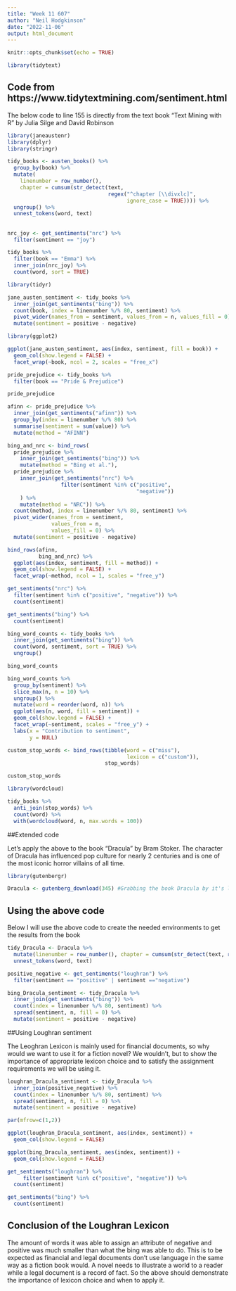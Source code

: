 ```yaml
---
title: "Week 11 607"
author: "Neil Hodgkinson"
date: "2022-11-06"
output: html_document
---
```


```r
knitr::opts_chunk$set(echo = TRUE)

library(tidytext)

```

## Code from https://www.tidytextmining.com/sentiment.html
The below code to line 155 is directly from the text book "Text Mining with R" by Julia Silge and David Robinson

```r
library(janeaustenr)
library(dplyr)
library(stringr)

tidy_books <- austen_books() %>%
  group_by(book) %>%
  mutate(
    linenumber = row_number(),
    chapter = cumsum(str_detect(text, 
                                regex("^chapter [\\divxlc]", 
                                      ignore_case = TRUE)))) %>%
  ungroup() %>%
  unnest_tokens(word, text)
```

##

```r
nrc_joy <- get_sentiments("nrc") %>% 
  filter(sentiment == "joy")

tidy_books %>%
  filter(book == "Emma") %>%
  inner_join(nrc_joy) %>%
  count(word, sort = TRUE)

```

```r
library(tidyr)

jane_austen_sentiment <- tidy_books %>%
  inner_join(get_sentiments("bing")) %>%
  count(book, index = linenumber %/% 80, sentiment) %>%
  pivot_wider(names_from = sentiment, values_from = n, values_fill = 0) %>% 
  mutate(sentiment = positive - negative)
```

```r
library(ggplot2)

ggplot(jane_austen_sentiment, aes(index, sentiment, fill = book)) +
  geom_col(show.legend = FALSE) +
  facet_wrap(~book, ncol = 2, scales = "free_x")
```

```r
pride_prejudice <- tidy_books %>% 
  filter(book == "Pride & Prejudice")

pride_prejudice

```

```r
afinn <- pride_prejudice %>% 
  inner_join(get_sentiments("afinn")) %>% 
  group_by(index = linenumber %/% 80) %>% 
  summarise(sentiment = sum(value)) %>% 
  mutate(method = "AFINN")

bing_and_nrc <- bind_rows(
  pride_prejudice %>% 
    inner_join(get_sentiments("bing")) %>%
    mutate(method = "Bing et al."),
  pride_prejudice %>% 
    inner_join(get_sentiments("nrc") %>% 
                 filter(sentiment %in% c("positive", 
                                         "negative"))
    ) %>%
    mutate(method = "NRC")) %>%
  count(method, index = linenumber %/% 80, sentiment) %>%
  pivot_wider(names_from = sentiment,
              values_from = n,
              values_fill = 0) %>% 
  mutate(sentiment = positive - negative)
```

```r
bind_rows(afinn, 
          bing_and_nrc) %>%
  ggplot(aes(index, sentiment, fill = method)) +
  geom_col(show.legend = FALSE) +
  facet_wrap(~method, ncol = 1, scales = "free_y")
```

```r
get_sentiments("nrc") %>% 
  filter(sentiment %in% c("positive", "negative")) %>% 
  count(sentiment)
```
```r
get_sentiments("bing") %>% 
  count(sentiment)

```

```r
bing_word_counts <- tidy_books %>%
  inner_join(get_sentiments("bing")) %>%
  count(word, sentiment, sort = TRUE) %>%
  ungroup()

bing_word_counts

```

```r
bing_word_counts %>%
  group_by(sentiment) %>%
  slice_max(n, n = 10) %>% 
  ungroup() %>%
  mutate(word = reorder(word, n)) %>%
  ggplot(aes(n, word, fill = sentiment)) +
  geom_col(show.legend = FALSE) +
  facet_wrap(~sentiment, scales = "free_y") +
  labs(x = "Contribution to sentiment",
       y = NULL)
```

```r
custom_stop_words <- bind_rows(tibble(word = c("miss"),  
                                      lexicon = c("custom")), 
                               stop_words)

custom_stop_words

```

```r
library(wordcloud)

tidy_books %>%
  anti_join(stop_words) %>%
  count(word) %>%
  with(wordcloud(word, n, max.words = 100))
```

##Extended code

Let's apply the above to the book "Dracula" by Bram Stoker. The character of Dracula has influenced pop culture for nearly 2 centuries and is one of the most iconic horror villains of all time.

```r
library(gutenbergr)
```


```r
Dracula <- gutenberg_download(345) #Grabbing the book Dracula by it's listed e-book number
```
## Using the above code
Below I will use the above code to create the needed environments to get the results from the book

```r
tidy_Dracula <- Dracula %>%
  mutate(linenumber = row_number(), chapter = cumsum(str_detect(text, regex("^chapter [\\divxlc]", ignore_case = TRUE)))) %>%
  unnest_tokens(word, text)
```

```r

positive_negative <- get_sentiments("loughran") %>% 
  filter(sentiment == "positive" | sentiment =="negative")

bing_Dracula_sentiment <- tidy_Dracula %>%
  inner_join(get_sentiments("bing")) %>%
  count(index = linenumber %/% 80, sentiment) %>%
  spread(sentiment, n, fill = 0) %>%
  mutate(sentiment = positive - negative)
```
##Using Loughran sentiment

The Leoghran Lexicon is mainly used for financial documents, so why would we want to use it for a fiction novel? We wouldn't, but to show the importance of appropriate lexicon choice and to satisfy the assignment requirements we will be using it. 


```r
loughran_Dracula_sentiment <- tidy_Dracula %>%
  inner_join(positive_negative) %>%
  count(index = linenumber %/% 80, sentiment) %>%
  spread(sentiment, n, fill = 0) %>%
  mutate(sentiment = positive - negative)
```

```r
par(mfrow=c(1,2))

ggplot(loughran_Dracula_sentiment, aes(index, sentiment)) +
  geom_col(show.legend = FALSE) 
```

```r
ggplot(bing_Dracula_sentiment, aes(index, sentiment)) +
  geom_col(show.legend = FALSE) 
```

```r
get_sentiments("loughran") %>% 
     filter(sentiment %in% c("positive", "negative")) %>% 
  count(sentiment)
```

```r
get_sentiments("bing") %>% 
  count(sentiment)
```


## Conclusion of the Loughran Lexicon
The amount of words it was able to assign an attribute of negative and positive was much smaller than what the bing was able to do. This is to be expected as financial and legal documents don't use language in the same way as a fiction book would. A novel needs to illustrate a world to a reader while a legal document is a record of fact. So the above should demonstrate the importance of lexicon choice and when to apply it. 



